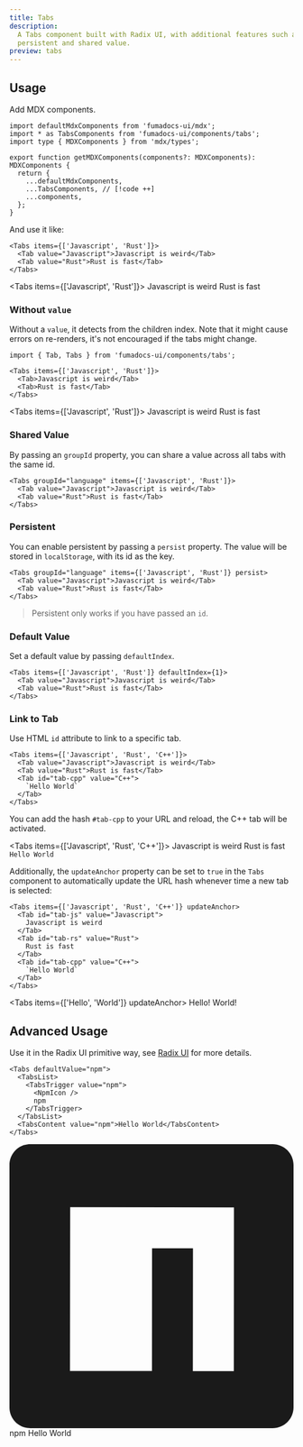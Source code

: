 ```yaml
---
title: Tabs
description:
  A Tabs component built with Radix UI, with additional features such as
  persistent and shared value.
preview: tabs
---
```


## Usage

Add MDX components.

```tsx title="mdx-components.tsx"
import defaultMdxComponents from 'fumadocs-ui/mdx';
import * as TabsComponents from 'fumadocs-ui/components/tabs';
import type { MDXComponents } from 'mdx/types';

export function getMDXComponents(components?: MDXComponents): MDXComponents {
  return {
    ...defaultMdxComponents,
    ...TabsComponents, // [!code ++]
    ...components,
  };
}
```

And use it like:

```mdx
<Tabs items={['Javascript', 'Rust']}>
  <Tab value="Javascript">Javascript is weird</Tab>
  <Tab value="Rust">Rust is fast</Tab>
</Tabs>
```

<Tabs items={['Javascript', 'Rust']}>
  <Tab value="Javascript">Javascript is weird</Tab>
  <Tab value="Rust">Rust is fast</Tab>
</Tabs>

### Without `value`

Without a `value`, it detects from the children index. Note that it might cause errors on re-renders, it's not encouraged if the tabs might change.

```mdx
import { Tab, Tabs } from 'fumadocs-ui/components/tabs';

<Tabs items={['Javascript', 'Rust']}>
  <Tab>Javascript is weird</Tab>
  <Tab>Rust is fast</Tab>
</Tabs>
```

<Tabs items={['Javascript', 'Rust']}>
  <Tab>Javascript is weird</Tab>
  <Tab>Rust is fast</Tab>
</Tabs>

### Shared Value

By passing an `groupId` property, you can share a value across all tabs with the same
id.

```mdx
<Tabs groupId="language" items={['Javascript', 'Rust']}>
  <Tab value="Javascript">Javascript is weird</Tab>
  <Tab value="Rust">Rust is fast</Tab>
</Tabs>
```

### Persistent

You can enable persistent by passing a `persist` property. The value will be
stored in `localStorage`, with its id as the key.

```mdx
<Tabs groupId="language" items={['Javascript', 'Rust']} persist>
  <Tab value="Javascript">Javascript is weird</Tab>
  <Tab value="Rust">Rust is fast</Tab>
</Tabs>
```

> Persistent only works if you have passed an `id`.

### Default Value

Set a default value by passing `defaultIndex`.

```mdx
<Tabs items={['Javascript', 'Rust']} defaultIndex={1}>
  <Tab value="Javascript">Javascript is weird</Tab>
  <Tab value="Rust">Rust is fast</Tab>
</Tabs>
```

### Link to Tab

Use HTML `id` attribute to link to a specific tab.

```mdx
<Tabs items={['Javascript', 'Rust', 'C++']}>
  <Tab value="Javascript">Javascript is weird</Tab>
  <Tab value="Rust">Rust is fast</Tab>
  <Tab id="tab-cpp" value="C++">
    `Hello World`
  </Tab>
</Tabs>
```

You can add the hash `#tab-cpp` to your URL and reload, the C++ tab will be activated.

<Tabs items={['Javascript', 'Rust', 'C++']}>
  <Tab value="Javascript">Javascript is weird</Tab>
  <Tab value="Rust">Rust is fast</Tab>
  <Tab id="tab-cpp" value="C++">
    `Hello World`
  </Tab>
</Tabs>

Additionally, the `updateAnchor` property can be set to `true` in the `Tabs` component
to automatically update the URL hash whenever time a new tab is selected:

```mdx
<Tabs items={['Javascript', 'Rust', 'C++']} updateAnchor>
  <Tab id="tab-js" value="Javascript">
    Javascript is weird
  </Tab>
  <Tab id="tab-rs" value="Rust">
    Rust is fast
  </Tab>
  <Tab id="tab-cpp" value="C++">
    `Hello World`
  </Tab>
</Tabs>
```

<UrlBar />

<Tabs items={['Hello', 'World']} updateAnchor>
  <Tab id="tab-hello" value="Hello">
    Hello!
  </Tab>
  <Tab id="tab-world" value="World">
    World!
  </Tab>
</Tabs>

## Advanced Usage

Use it in the Radix UI primitive way, see [Radix UI](https://radix-ui.com/primitives/docs/components/tabs) for more details.

```mdx
<Tabs defaultValue="npm">
  <TabsList>
    <TabsTrigger value="npm">
      <NpmIcon />
      npm
    </TabsTrigger>
  </TabsList>
  <TabsContent value="npm">Hello World</TabsContent>
</Tabs>
```

<Tabs defaultValue="npm">
  <TabsList>
    <TabsTrigger value="npm">
      <svg role="img" viewBox="0 0 24 24" xmlns="http://www.w3.org/2000/svg">
        <title>npm</title>
        <path
          fill="currentColor"
          d="M1.763 0C.786 0 0 .786 0 1.763v20.474C0 23.214.786 24 1.763 24h20.474c.977 0 1.763-.786 1.763-1.763V1.763C24 .786 23.214 0 22.237 0zM5.13 5.323l13.837.019-.009 13.836h-3.464l.01-10.382h-3.456L12.04 19.17H5.113z"
        />
      </svg>
      npm
    </TabsTrigger>
  </TabsList>
  <TabsContent value="npm">Hello World</TabsContent>
</Tabs>
